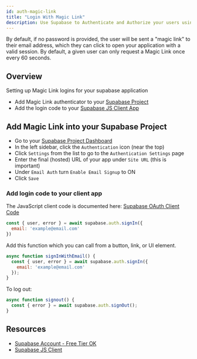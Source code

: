 ```yaml
---
id: auth-magic-link
title: "Login With Magic Link"
description: Use Supabase to Authenticate and Authorize your users using Magic Link.
---
```



By default, if no password is provided, the user will be sent a "magic link" to their email address, which they can click to open your application with a valid session. By default, a given user can only request a Magic Link once every 60 seconds.

## Overview

Setting up Magic Link logins for your  supabase application

* Add Magic Link authenticator to your [Supabase Project](https://app.supabase.io)
* Add the login code to your [Supabase JS Client App](https://github.com/supabase/supabase-js)

## Add Magic Link into your Supabase Project

- Go to your [Supabase Project Dashboard](https://app.supabase.io)
- In the left sidebar, click the `Authentication` icon (near the top)
- Click `Settings` from the list to go to the `Authentication Settings` page
- Enter the final (hosted) URL of your app under `Site URL` (this is important)
- Under `Email Auth` turn `Enable Email Signup` to ON
- Click `Save`

### Add login code to your client app

The JavaScript client code is documented here: [Supabase OAuth Client Code](/docs/reference/javascript/auth-signin#sign-in-using-third-party-providers)

```js
const { user, error } = await supabase.auth.signIn({
  email: 'example@email.com'
})
```

Add this function which you can call from a button, link, or UI element.

```js
async function signInWithEmail() {
  const { user, error } = await supabase.auth.signIn({
    email: 'example@email.com'
  });
}
```

To log out:

```js
async function signout() {
  const { error } = await supabase.auth.signOut();
}
```

## Resources

* [Supabase Account - Free Tier OK](https://supabase.io)
* [Supabase JS Client](https://github.com/supabase/supabase-js)